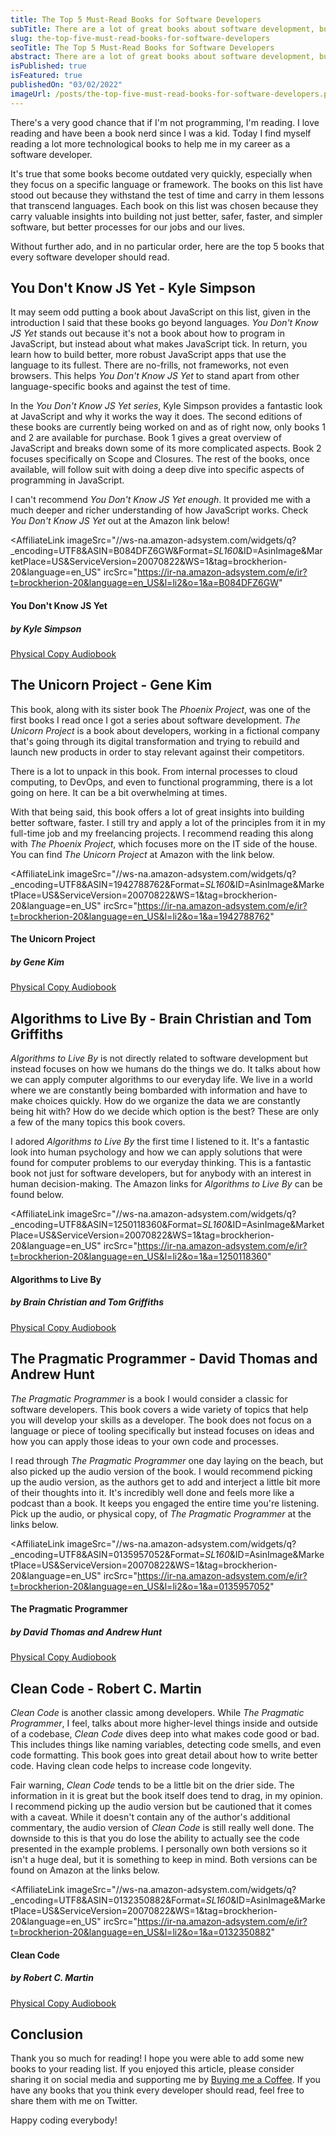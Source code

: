 ```yaml
---
title: The Top 5 Must-Read Books for Software Developers
subTitle: There are a lot of great books about software development, but these books are some that every developer should read!
slug: the-top-five-must-read-books-for-software-developers
seoTitle: The Top 5 Must-Read Books for Software Developers
abstract: There are a lot of great books about software development, but these books are some that every developer should read!
isPublished: true
isFeatured: true
publishedOn: "03/02/2022"
imageUrl: /posts/the-top-five-must-read-books-for-software-developers.png
---
```


<BlogBody>

There's a very good chance that if I'm not programming, I'm reading. I love reading and have been a book nerd since I was a kid. Today I find myself reading a lot more technological books to help me in my career as a software developer.

It's true that some books become outdated very quickly, especially when they focus on a specific language or framework. The books on this list have stood out because they withstand the test of time and carry in them lessons that transcend languages. Each book on this list was chosen because they carry valuable insights into building not just better, safer, faster, and simpler software, but better processes for our jobs and our lives.

Without further ado, and in no particular order, here are the top 5 books that every software developer should read.

## You Don't Know JS Yet - Kyle Simpson

It may seem odd putting a book about JavaScript on this list, given in the introduction I said that these books go beyond languages. _You Don't Know JS Yet_ stands out because it's not a book about how to program in JavaScript, but instead about what makes JavaScript tick. In return, you learn how to build better, more robust JavaScript apps that use the language to its fullest. There are no-frills, not frameworks, not even browsers. This helps _You Don't Know JS Yet_ to stand apart from other language-specific books and against the test of time.

In the _You Don't Know JS Yet series_, Kyle Simpson provides a fantastic look at JavaScript and why it works the way it does. The second editions of these books are currently being worked on and as of right now, only books 1 and 2 are available for purchase. Book 1 gives a great overview of JavaScript and breaks down some of its more complicated aspects. Book 2 focuses specifically on Scope and Closures. The rest of the books, once available, will follow suit with doing a deep dive into specific aspects of programming in JavaScript.

I can't recommend _You Don't Know JS Yet enough_. It provided me with a much deeper and richer understanding of how JavaScript works. Check _You Don't Know JS Yet_ out at the Amazon link below!

<AffiliateLink
  imageSrc="//ws-na.amazon-adsystem.com/widgets/q?_encoding=UTF8&ASIN=B084DFZ6GW&Format=_SL160_&ID=AsinImage&MarketPlace=US&ServiceVersion=20070822&WS=1&tag=brockherion-20&language=en_US"
  ircSrc="https://ir-na.amazon-adsystem.com/e/ir?t=brockherion-20&language=en_US&l=li2&o=1&a=B084DFZ6GW"
>
  <div className="flex flex-col justify-between h-full">
    <div>
      <h4 className="font-bold tracking-widest">You Don't Know JS Yet</h4>
      <h5 className="ml-2">by Kyle Simpson</h5>
    </div>
    <div className="text-sm flex items-center space-x-4 mb-4">
      <a href="https://amzn.to/3C5v1ud" target="_blank">
        Physical Copy
      </a>
      <a href="https://amzn.to/3C5v1ud" target="_blank">
        Audiobook
      </a>
    </div>
  </div>
</AffiliateLink>

## The Unicorn Project - Gene Kim

This book, along with its sister book The _Phoenix Project_, was one of the first books I read once I got a series about software development. _The Unicorn Project_ is a book about developers, working in a fictional company that's going through its digital transformation and trying to rebuild and launch new products in order to stay relevant against their competitors.

There is a lot to unpack in this book. From internal processes to cloud computing, to DevOps, and even to functional programming, there is a lot going on here. It can be a bit overwhelming at times.

With that being said, this book offers a lot of great insights into building better software, faster. I still try and apply a lot of the principles from it in my full-time job and my freelancing projects. I recommend reading this along with _The Phoenix Project_, which focuses more on the IT side of the house. You can find _The Unicorn Project_ at Amazon with the link below.

<AffiliateLink
  imageSrc="//ws-na.amazon-adsystem.com/widgets/q?_encoding=UTF8&ASIN=1942788762&Format=_SL160_&ID=AsinImage&MarketPlace=US&ServiceVersion=20070822&WS=1&tag=brockherion-20&language=en_US"
  ircSrc="https://ir-na.amazon-adsystem.com/e/ir?t=brockherion-20&language=en_US&l=li2&o=1&a=1942788762"
>
  <div className="flex flex-col justify-between h-full">
    <div>
      <h4 className="font-bold tracking-widest">The Unicorn Project</h4>
      <h5 className="ml-2">by Gene Kim</h5>
    </div>
    <div className="text-sm flex items-center space-x-4 mb-4">
      <a href="https://amzn.to/3vyuKhX" target="_blank">
        Physical Copy
      </a>
      <a href="https://amzn.to/3vOj0s3" target="_blank">
        Audiobook
      </a>
    </div>
  </div>
</AffiliateLink>

## Algorithms to Live By - Brain Christian and Tom Griffiths

_Algorithms to Live By_ is not directly related to software development but instead focuses on how we humans do the things we do. It talks about how we can apply computer algorithms to our everyday life. We live in a world where we are constantly being bombarded with information and have to make choices quickly. How do we organize the data we are constantly being hit with? How do we decide which option is the best? These are only a few of the many topics this book covers.

I adored _Algorithms to Live By_ the first time I listened to it. It's a fantastic look into human psychology and how we can apply solutions that were found for computer problems to our everyday thinking. This is a fantastic book not just for software developers, but for anybody with an interest in human decision-making. The Amazon links for _Algorithms to Live By_ can be found below.

<AffiliateLink
  imageSrc="//ws-na.amazon-adsystem.com/widgets/q?_encoding=UTF8&ASIN=1250118360&Format=_SL160_&ID=AsinImage&MarketPlace=US&ServiceVersion=20070822&WS=1&tag=brockherion-20&language=en_US"
  ircSrc="https://ir-na.amazon-adsystem.com/e/ir?t=brockherion-20&language=en_US&l=li2&o=1&a=1250118360"
>
  <div className="flex flex-col justify-between h-full">
	<div>
	  <h4>Algorithms to Live By</h4>
	  <h5>by Brain Christian and Tom Griffiths</h5>
    </div>
    <div className="text-sm flex items-center space-x-4 mb-4">
      <a href="https://amzn.to/3vyuKhX" target="_blank">
        Physical Copy
      </a>
      <a href="https://amzn.to/3vOj0s3" target="_blank">
        Audiobook
      </a>
    </div>

  </div>
</AffiliateLink>

## The Pragmatic Programmer - David Thomas and Andrew Hunt

_The Pragmatic Programmer_ is a book I would consider a classic for software developers. This book covers a wide variety of topics that help you will develop your skills as a developer. The book does not focus on a language or piece of tooling specifically but instead focuses on ideas and how you can apply those ideas to your own code and processes.

I read through _The Pragmatic Programmer_ one day laying on the beach, but also picked up the audio version of the book. I would recommend picking up the audio version, as the authors get to add and interject a little bit more of their thoughts into it. It's incredibly well done and feels more like a podcast than a book. It keeps you engaged the entire time you're listening. Pick up the audio, or physical copy, of _The Pragmatic Programmer_ at the links below.

<AffiliateLink
  imageSrc="//ws-na.amazon-adsystem.com/widgets/q?_encoding=UTF8&ASIN=0135957052&Format=_SL160_&ID=AsinImage&MarketPlace=US&ServiceVersion=20070822&WS=1&tag=brockherion-20&language=en_US"
  ircSrc="https://ir-na.amazon-adsystem.com/e/ir?t=brockherion-20&language=en_US&l=li2&o=1&a=0135957052"
>
  <div className="flex flex-col justify-between h-full">
	<div>
	  <h4>The Pragmatic Programmer</h4>
	  <h5>by David Thomas and Andrew Hunt</h5>
    </div>
    <div className="text-sm flex items-center space-x-4 mb-4">
      <a href="https://amzn.to/3szpkl2" target="_blank">
        Physical Copy
      </a>
      <a href="https://amzn.to/3vuWvIp" target="_blank">
        Audiobook
      </a>
    </div>

  </div>
</AffiliateLink>

## Clean Code - Robert C. Martin

_Clean Code_ is another classic among developers. While _The Pragmatic Programmer_, I feel, talks about more higher-level things inside and outside of a codebase, _Clean Code_ dives deep into what makes code good or bad. This includes things like naming variables, detecting code smells, and even code formatting. This book goes into great detail about how to write better code. Having clean code helps to increase code longevity.

Fair warning, _Clean Code_ tends to be a little bit on the drier side. The information in it is great but the book itself does tend to drag, in my opinion. I recommend picking up the audio version but be cautioned that it comes with a caveat. While it doesn't contain any of the author's additional commentary, the audio version of _Clean Code_ is still really well done. The downside to this is that you do lose the ability to actually see the code presented in the example problems. I personally own both versions so it isn't a huge deal, but it is something to keep in mind. Both versions can be found on Amazon at the links below.

<AffiliateLink
  imageSrc="//ws-na.amazon-adsystem.com/widgets/q?_encoding=UTF8&ASIN=0132350882&Format=_SL160_&ID=AsinImage&MarketPlace=US&ServiceVersion=20070822&WS=1&tag=brockherion-20&language=en_US"
  ircSrc="https://ir-na.amazon-adsystem.com/e/ir?t=brockherion-20&language=en_US&l=li2&o=1&a=0132350882"
>
  <div className="flex flex-col justify-between h-full">
    <div>
      <h4>Clean Code</h4>
      <h5>by Robert C. Martin</h5>
    </div>
    <div className="text-sm flex items-center space-x-4 mb-4">
      <a href="https://amzn.to/3McaFEd" target="_blank">
        Physical Copy
      </a>
      <a href="https://amzn.to/3hwqlnJ" target="_blank">
        Audiobook
      </a>
    </div>
  </div>
</AffiliateLink>

## Conclusion

Thank you so much for reading! I hope you were able to add some new books to your reading list. If you enjoyed this article, please consider sharing it on social media and supporting me by [Buying me a Coffee](https://www.buymeacoffee.com/brockherion). If you have any books that you think every developer should read, feel free to share them with me on Twitter.

Happy coding everybody!

</BlogBody>
